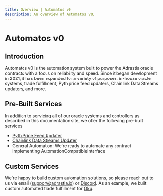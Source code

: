 ```yaml
---
title: Overview | Automatos v0
description: An overview of Automatos v0.
---
```


# Automatos v0

## Introduction

Automatos v0 is the automation system built to power the Adrastia oracle contracts with a focus on reliability and speed. Since it began development in 2021, it has been expanded for a variety of purposes: in-house oracle systems, trade fulfillment, Pyth price feed updaters, Chainlink Data Streams updaters, and more.

## Pre-Built Services

In addition to servicing all of our oracle systems and controllers as described in this documentation site, we offer the following pre-built services:

- [Pyth Price Feed Updater](/automatos/pyth-price-feed-updater)
- [Chainlink Data Streams Updater](/automatos/chainlink-data-streams-feed-updater)
- General Automation: We're ready to automate any contract implementing AutomationCompatibleInterface

## Custom Services

We're happy to build custom automation solutions, so please reach out to us via email ([support@adrastia.io](mailto:support@adrastia.io)) or [Discord](https://discord.adrastia.io). As an example, we built custom automated trade fulfillment for [Oku](https://oku.trade).
